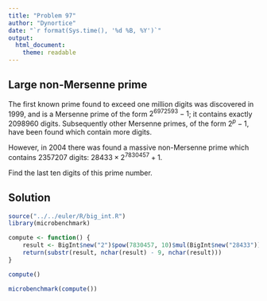 ```yaml
---
title: "Problem 97"
author: "Dynortice"
date: "`r format(Sys.time(), '%d %B, %Y')`"
output:
  html_document:
    theme: readable
---
```

## Large non-Mersenne prime

The first known prime found to exceed one million digits was discovered in $1999$, and is a Mersenne prime of the form $2^{6972593}−1$; it contains exactly $2098960$ digits. Subsequently other Mersenne primes, of the form $2^p−1$, have been found which contain more digits.

However, in $2004$ there was found a massive non-Mersenne prime which contains $2357207$ digits: $28433 \times 2^{7830457} + 1$.

Find the last ten digits of this prime number.

## Solution
```r
source("../../euler/R/big_int.R")
library(microbenchmark)
```
```r
compute <- function() {
    result <- BigInt$new("2")$pow(7830457, 10)$mul(BigInt$new("28433"))$add(BigInt$new("1"))$str
    return(substr(result, nchar(result) - 9, nchar(result)))
}
```
```r
compute()
```
```r
microbenchmark(compute())
```
